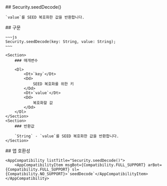 
<Section>
    ## Security.seedDecode()

    `value`를 SEED 복호화한 값을 반환합니다.
</Section>
<Section>
    ## 구문

    ~~~js
    Security.seedDecode(key: String, value: String);
    ~~~

    <Section>
        ### 매개변수

        <Dl>
            <Dt>`key`</Dt>
            <Dd>
                SEED 복호화를 위한 키
            </Dd>
            <Dt>`value`</Dt>
            <Dd>
                복호화할 값
            </Dd>
        </Dl>
    </Section>
    <Section>
        ### 반환값

        `String` - `value`를 SEED 복호화한 값을 반환합니다.
    </Section>
</Section>
<Section>
    ## 앱 호환성

    <AppCompatibility listTitle="Security.seedDecode()">
        <AppCompatibilityItem msgBot={Compatibility.FULL_SUPPORT} arBot={Compatibility.FULL_SUPPORT} sl={Compatibility.NO_SUPPORT}>`seedDecode`</AppCompatibilityItem>
    </AppCompatibility>
</Section>